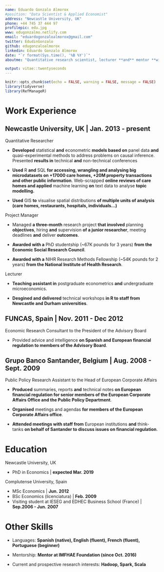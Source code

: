 ```yaml
---
name: Eduardo Gonzalo Almorox
#position: "Data Scientist & Applied Economist"
address: "Newcastle University, UK"
phone: +44 745 37 444 97
profilepic: edu.jpg
www: edugonzalmo.netlify.com
email: "eduardogonzaloalmorox@gmail.com"
twitter: EdudinGonzalo
github: edugonzaloalmorox
linkedin: Eduardo Gonzalo Almorox
date: "`r format(Sys.time(), '%B %Y')`"
aboutme: "Quantitative research scientist, lecturer **and** mentor **with** 8 years **of** international and multicultural experience **in** analytics. Keen and flexible **to work both** independently **and in** collaborative environments. **Determined to provide** interpretable insights **from complex data and** communicate craft solutions **to technical and non-technical audiences. Excellent at** learning, process **and** apply **new concepts** rapidly. Toolkit **includes:** R **(>6 years +  DataCamp Data Science Career in R)**, Git **(> 2 years)**, SQL **(1 year)**, Python **(1 year)**, GIS **(3 years)** and Stata **(> 6 years)**. "

output: vitae::twentyseconds
---
```


```r
knitr::opts_chunk$set(echo = FALSE, warning = FALSE, message = FALSE)
library(tidyverse)
library(RefManageR)
```

# Work Experience

## Newcastle University, UK | Jan. 2013 - present

 Quantitative Researcher 
 
* **Developed** statistical **and** econometric **models based on** panel data **and** quasi-experimental methods to address problems on causal inference. Presented **results in** technical **and** non-technical conferences
 
 * **Used** R **and** SQL **for accessing, wrangling and analysing big microdatasets on +17000 care homes, +20M property transactions and other public information**.  Web-scrapped **online reviews of care homes and applied** machine learning **on** text data to analyse **topic modelling.**
 
 * **Used** GIS **to** visualise spatial distributions **of multiple units of analysis (care homes, restaurants, hospitals, individuals...)**
 

 
 
Project Manager 
 
 
 * Managed **a three-month** research project **that involved** planning **objectives**, hiring **and** supervision **of a junior researcher**, meeting deadlines **and** deliver **outcomes**. 

* **Awarded with a** PhD studentship (~67K pounds for 3 years) **from the Economic Social Research Council**.
 
 * **Awarded with a**  NIHR Research Methods Fellowship (~54K pounds for 2 years) **from the National Institute of Health Research**.


Lecturer 


 * **Teaching assistant in** postgraduate econometrics **and** undergraduate microeconomics. 
 
 * **Desgined and delivered** technical workshops **in R to staff from Newcastle and Durham universities**.
 
 

## FUNCAS, Spain | Nov. 2011 - Dec 2012 


Economic Research Consultant to the President of the Advisory Board

* Provided advice and intelligence **on Spanish and European financial regulation to members of the Advisory Board**. 


## Grupo Banco Santander, Belgium | Aug. 2008 - Sept. 2009

Public Policy Research Assistant to the Head of European Corporate Affairs

* **Produced** summaries, reports **and** technical notes **on European financial regulation for senior members of the European Corporate Affairs Office and the Public Policy Department**. 

* **Organised** meetings and agendas **for members of the European Corporate Affairs office**.

* **Attended meetings with staff from** European institutions **and** think-tanks **on behalf of Santander to discuss issues on financial regulation**.
 
# Education 

Newcastle University, UK

* PhD in Economics | **expected Mar. 2019**

Complutense University, Spain

* MSc Economics | **Jun. 2012**
* BSc Economics (licenciatura) | **Feb. 2009**
* Visiting student at IESEG and EDHEC Business School (France) | **Sep.2006 - Jun. 2007**


# Other Skills

* Languages: **Spanish (native),  English (fluent),  French (fluent),  Portuguese  (beginner)**

* Mentorship: **Mentor at IMFHAE Foundation  (since Oct. 2016)**

* Current and prospective research interests: **Hadoop, Spark, Scala**


